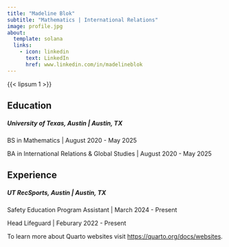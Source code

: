 ```yaml
---
title: "Madeline Blok"
subtitle: "Mathematics | International Relations"
image: profile.jpg
about:
  template: solana 
  links: 
    - icon: linkedin
      text: LinkedIn
      href: www.linkedin.com/in/madelineblok 
---
```


{{< lipsum 1 >}} 

## Education 

##### University of Texas, Austin | Austin, TX

BS in Mathematics | August 2020 - May 2025 

BA in International Relations & Global Studies | August 2020 - May 2025

## Experience 

##### UT RecSports, Austin | Austin, TX

Safety Education Program Assistant | March 2024 - Present

Head Lifeguard | Feburary 2022 - Present 



To learn more about Quarto websites visit <https://quarto.org/docs/websites>.
